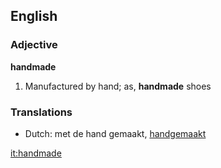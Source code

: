 ==English==

===Adjective===
'''handmade'''

#Manufactured by hand; as, '''handmade''' shoes
===Translations===
*Dutch: met de hand gemaakt, [[handgemaakt]]

[[it:handmade]]